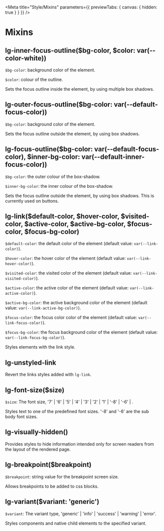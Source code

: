 
<Meta title="Style/Mixins" parameters={{ previewTabs: { canvas: { hidden: true } } }} />

# Mixins

## lg-inner-focus-outline($bg-color, $color: var(--color-white))
`$bg-color`: background color of the element.

`$color`: colour of the outline.

Sets the focus outline inside the element, by using multiple box shadows.

## lg-outer-focus-outline($bg-color: var(--default-focus-color))
`$bg-color`: background color of the element.

Sets the focus outline outside the element, by using box shadows.

## lg-focus-outline($bg-color: var(--default-focus-color), $inner-bg-color: var(--default-inner-focus-color))
`$bg-color`: the outer colour of the box-shadow.

`$inner-bg-color`: the inner colour of the box-shadow.

Sets the focus outline outside the element, by using box shadows. This is currently used on buttons.

## lg-link($default-color, $hover-color, $visited-color, $active-color, $active-bg-color, $focus-color, $focus-bg-color)
`$default-color`: the default color of the element (default value: `var(--link-color)`).

`$hover-color`: the hover color of the element (default value: `var(--link-hover-color)`).

`$visited-color`: the visited color of the element (default value: `var(--link-visited-color)`).

`$active-color`: the active color of the element (default value: `var(--link-active-color)`).

`$active-bg-color`: the active background color of the element (default value: `var(--link-active-bg-color)`).

`$focus-color`: the focus color color of the element (default value: `var(--link-focus-color)`).

`$focus-bg-color`: the focus background color of the element (default value: `var(--link-focus-bg-color)`).

Styles elements with the link style.

## lg-unstyled-link
Revert the links styles added with `lg-link`.

## lg-font-size($size)
`$size`: The font size, '7' | '6' | '5' | '4' | '3' | '2' | '1' | '-8' | '-6' | .

Styles text to one of the predefined font sizes. '-8' and '-6' are the sub body font sizes.

## lg-visually-hidden()
Provides styles to hide information intended only for screen readers from the layout of the rendered page.

## lg-breakpoint($breakpoint)
`$breakpoint`: string value for the breakpoint screen size.

Allows breakpoints to be added to css blocks.

## lg-variant($variant: 'generic')
`$variant`: The variant type, 'generic' | 'info' | 'success' | 'warning' | 'error'.

Styles components and native child elements to the specified variant.

